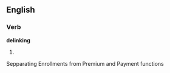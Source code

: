 ==English==

===Verb===
'''delinking'''

# {{third-person singular of|[[delink]]}}
Sepparating Enrollments from Premium and Payment functions